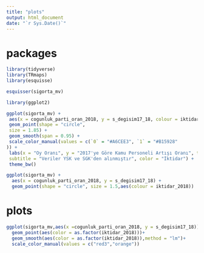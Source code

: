 ```yaml
---
title: "plots"
output: html_document
date: "`r Sys.Date()`"
---
```

# packages
```r
library(tidyverse)
library(TRmaps)
library(esquisse)
```

```r
esquisser(sigorta_mv)

library(ggplot2)

ggplot(sigorta_mv) +
 aes(x = cogunluk_parti_oran_2018, y = s_degisim17_18, colour = iktidar_2018) +
 geom_point(shape = "circle", 
 size = 1.85) +
 geom_smooth(span = 0.95) +
 scale_color_manual(values = c(`0` = "#A6CEE3", `1` = "#B15928"
)) +
 labs(x = "Oy Oranı", y = "2017'ye Göre Kamu Personeli Artışı Oranı", title = "2018 Yılında İllere Göre Kamu Personeli Artış Oranı ve Alınan Oy Oranı ", 
 subtitle = "Veriler YSK ve SGK'den alınmıştır", color = "İktidar") +
 theme_bw()
```
```r
ggplot(sigorta_mv) +
  aes(x = cogunluk_parti_oran_2018, y = s_degisim17_18) +
  geom_point(shape = "circle", size = 1.5,aes(colour = iktidar_2018))
```


# plots
```r
ggplot(sigorta_mv,aes(x =cogunluk_parti_oran_2018, y = s_degisim17_18))+
  geom_point(aes(color = as.factor(iktidar_2018)))+
  geom_smooth(aes(color = as.factor(iktidar_2018)),method = "lm")+
  scale_color_manual(values = c("red3","orange"))

```

